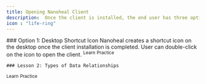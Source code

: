 ---
title: Opening Nanoheal Client
description:  Once the client is installed, the end user has three options to open the client
icon : "life-ring" 
---

<Tabs>
  <Tab title="Three Options">
    ### Option 1: Desktop Shortcut Icon
    Nanoheal creates a shortcut icon on the desktop once the client installation is completed. User can double-click on the icon to open the client.
   <sup>Learn</sup> 
    <sup>Practice</sup> 
    
    ### Lesson 2: Types of Data Relationships
   <sup>Learn</sup> 
    <sup>Practice</sup>

  </Tab>
</Tabs>

